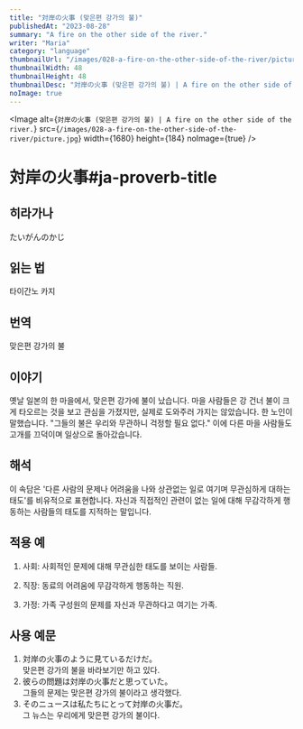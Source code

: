 ```yaml
---
title: "対岸の火事 (맞은편 강가의 불)"
publishedAt: "2023-08-28"
summary: "A fire on the other side of the river."
writer: "Maria"
category: "language"
thumbnailUrl: "/images/028-a-fire-on-the-other-side-of-the-river/picture.jpg"
thumbnailWidth: 48
thumbnailHeight: 48
thumbnailDesc: "対岸の火事 (맞은편 강가의 불) | A fire on the other side of the river."
noImage: true
---
```


<Image
  alt={`対岸の火事 (맞은편 강가의 불) | A fire on the other side of the river.`}
  src={`/images/028-a-fire-on-the-other-side-of-the-river/picture.jpg`}
  width={1680}
  height={184}
  noImage={true}
/>

# 対岸の火事#ja-proverb-title

## 히라가나

たいがんのかじ

## 읽는 법

타이간노 카지

## 번역

맞은편 강가의 불

## 이야기

옛날 일본의 한 마을에서, 맞은편 강가에 불이 났습니다. 마을 사람들은 강 건너 불이 크게 타오르는 것을 보고 관심을 가졌지만, 실제로 도와주러 가지는 않았습니다. 한 노인이 말했습니다. "그들의 불은 우리와 무관하니 걱정할 필요 없다." 이에 다른 마을 사람들도 고개를 끄덕이며 일상으로 돌아갔습니다.

## 해석

이 속담은 '다른 사람의 문제나 어려움을 나와 상관없는 일로 여기며 무관심하게 대하는 태도'를 비유적으로 표현합니다. 자신과 직접적인 관련이 없는 일에 대해 무감각하게 행동하는 사람들의 태도를 지적하는 말입니다.

## 적용 예

1. 사회: 사회적인 문제에 대해 무관심한 태도를 보이는 사람들.

2. 직장: 동료의 어려움에 무감각하게 행동하는 직원.

3. 가정: 가족 구성원의 문제를 자신과 무관하다고 여기는 가족.

## 사용 예문

1. 対岸の火事のように見ているだけだ。<br /> 맞은편 강가의 불을 바라보기만 하고 있다.
2. 彼らの問題は対岸の火事だと思っていた。<br /> 그들의 문제는 맞은편 강가의 불이라고 생각했다.
3. そのニュースは私たちにとって対岸の火事だ。<br /> 그 뉴스는 우리에게 맞은편 강가의 불이다.
